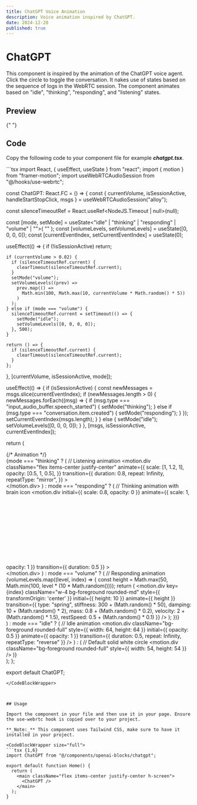 ```yaml
---
title: ChatGPT Voice Animation
description: Voice animation inspired by ChatGPT.
date: 2024-12-20
published: true
---
```


# ChatGPT 

This component is inspired by the animation of the ChatGPT voice agent. Click the circle to toggle the conversation. It nakes use of states based on the sequence of logs in the WebRTC session. The component animates based on "idle", "thinking", "responding", and "listening" states.

## Preview

<ComponentPreview name="chatgpt" />{" "}

## Code

Copy the following code to your component file for example **_chatgpt.tsx_**.

<CodeBlockWrapper size="wrapper">
```tsx
import React, { useEffect, useState } from "react";
import { motion } from "framer-motion";
import useWebRTCAudioSession from "@/hooks/use-webrtc";

const ChatGPT: React.FC = () => {
  const { currentVolume, isSessionActive, handleStartStopClick, msgs } =
    useWebRTCAudioSession("alloy");

  const silenceTimeoutRef = React.useRef<NodeJS.Timeout | null>(null);

  const [mode, setMode] = useState<"idle" | "thinking" | "responding" | "volume" | "">(
    ""
  );
  const [volumeLevels, setVolumeLevels] = useState([0, 0, 0, 0]);
  const [currentEventIndex, setCurrentEventIndex] = useState(0);

  useEffect(() => {
    if (!isSessionActive) return;

    if (currentVolume > 0.02) {
      if (silenceTimeoutRef.current) {
        clearTimeout(silenceTimeoutRef.current);
      }
      setMode("volume");
      setVolumeLevels((prev) =>
        prev.map(() =>
          Math.min(100, Math.max(10, currentVolume * Math.random() * 5))
        )
      );
    } else if (mode === "volume") {
      silenceTimeoutRef.current = setTimeout(() => {
        setMode("idle");
        setVolumeLevels([0, 0, 0, 0]);
      }, 500);
    }

    return () => {
      if (silenceTimeoutRef.current) {
        clearTimeout(silenceTimeoutRef.current);
      }
    };
  }, [currentVolume, isSessionActive, mode]);

  useEffect(() => {
    if (isSessionActive) {
      const newMessages = msgs.slice(currentEventIndex);
      if (newMessages.length > 0) {
        newMessages.forEach((msg) => {
          if (msg.type === "input_audio_buffer.speech_started") {
            setMode("thinking");
          } else if (msg.type === "conversation.item.created") {
            setMode("responding");
          }
        });
        setCurrentEventIndex(msgs.length);
      }
    } else {
      setMode("idle");
      setVolumeLevels([0, 0, 0, 0]);
    }
  }, [msgs, isSessionActive, currentEventIndex]);

  return (
    <div className="flex flex-col items-center justify-center w-full h-full cursor-pointer" onClick={handleStartStopClick}>
      {/* Animation */}
      <div className="relative w-64 h-64 flex items-center justify-center">
        {mode === "thinking" ? (
          // Listening animation
          <motion.div
            className="flex items-center justify-center"
            animate={{
              scale: [1, 1.2, 1],
              opacity: [0.5, 1, 0.5],
            }}
            transition={{
              duration: 0.8,
              repeat: Infinity,
              repeatType: "mirror",
            }}
          >
            <div className="border-2 border-foreground w-16 h-16 rounded-full" />
          </motion.div>
        ) : mode === "responding" ? (
          // Thinking animation with brain icon
          <motion.div
            initial={{ scale: 0.8, opacity: 0 }}
            animate={{ scale: 1, opacity: 1 }}
            transition={{ duration: 0.5 }}
          >
            <svg
              width="200"
              height="200"
              viewBox="-20 0 190 190"
              xmlns="http://www.w3.org/2000/svg"
              fill="currentColor"
            >
              <motion.path
                fillRule="evenodd"
                clipRule="evenodd"
                d="M129.49 114.51C129.121 116.961 128.187 119.293 126.762 121.322C125.337 123.351 123.461 125.021 121.28 126.2C120.676 126.535 120.043 126.816 119.39 127.04C120.22 138.04 102.74 142.04 93.32 139.42L96.82 151.66L87.82 151.98L72.07 129.43C66.76 130.93 60.49 131.65 56.44 125.15C56.0721 124.553 55.7382 123.935 55.44 123.3C54.4098 123.51 53.3614 123.617 52.31 123.62C49.31 123.62 44.31 122.72 41.77 120.96C39.7563 119.625 38.1588 117.75 37.16 115.55C31.75 116.29 27.16 115.02 24.16 111.88C20.36 107.97 19.28 101.51 21.26 94.58C23.87 85.33 31.81 74.91 47.59 71C48.9589 69.2982 50.5972 67.8322 52.44 66.66C62.35 60.31 78.44 59.76 90.65 65.79C95.3836 64.9082 100.27 65.376 104.75 67.14C113.53 70.43 119.91 77.31 121.11 84.3C123.487 85.5317 125.433 87.4568 126.69 89.82C129.32 94.76 129.69 99.71 127.92 103.71C129.587 107.049 130.138 110.835 129.49 114.51ZM123.01 109.31C121.612 110.048 120.056 110.434 118.475 110.434C116.894 110.434 115.338 110.048 113.94 109.31L114.67 104.46C117.75 104.76 120.26 103.8 121.57 101.83C123.04 99.64 122.81 96.39 120.95 92.9C118.87 88.99 114.38 88.37 111.89 88.34H111.73C105.49 88.34 99.13 91.89 96.56 96.52L92.82 94.73C93.5553 92.3449 94.8046 90.15 96.48 88.3C95.0376 87.0754 93.9474 85.4887 93.3217 83.703C92.696 81.9173 92.5574 79.9971 92.92 78.14L96.61 77.8C96.7789 79.302 97.4 80.7172 98.3911 81.8583C99.3822 82.9994 100.697 83.8125 102.16 84.19C105.238 82.8161 108.58 82.1335 111.95 82.19C112.43 82.19 112.89 82.24 113.36 82.27C110.969 78.0312 107.18 74.7545 102.64 73C91.56 68.7 84.09 75.37 82.38 77.67C78.26 83.19 80.9 88.41 82.91 91.8L79.61 94.8C76.736 92.314 74.8075 88.9127 74.15 85.17C69.92 86.44 64.24 86.17 61.06 80.74L64.06 78.68C67.43 81.2 72.78 80.98 75.32 77.87C75.9252 76.4949 76.6905 75.1959 77.6 74C79.044 72.093 80.7864 70.4316 82.76 69.08C74.47 66.82 62.76 67.19 55.68 71.73C53.7668 72.841 52.192 74.4517 51.1244 76.3895C50.0569 78.3274 49.5368 80.5192 49.62 82.73C49.62 86.3 52.42 91.94 56.19 92.82L54 97.07C51.5946 96.5129 49.4109 95.2487 47.73 93.44L44.48 97.58L41.23 96L44.41 87.68C43.8904 86.064 43.624 84.3774 43.62 82.68C43.628 81.3361 43.7687 79.9963 44.04 78.68C34.04 82.81 29.1 89.68 27.29 95.96C25.9 100.79 26.44 105.15 28.72 107.49C30.53 109.35 33.3 109.79 35.91 109.62L42.91 104.17L45.21 106.11L43.13 112.93C44.22 116.4 47.79 118.19 54.3 116.93C54.6375 114.169 55.7272 111.554 57.45 109.37C58.7133 107.552 60.3846 106.056 62.33 105L65.75 95.79L69.17 95.64L68.8 103.19C74.55 102.6 80.98 103.77 86.97 102.87L88.07 106.87C79.29 110.93 70.3 104.31 62.15 113.04C59.22 116.18 60.34 118.91 62.15 121.66C64.76 125.59 69.66 123.23 74.67 121.66C82.26 119.34 87.77 117.66 98.16 118.51C95.68 113.8 95.92 108.11 99.24 101.85L104.13 103.78C100.7 111.69 103.91 116.27 106.13 118.29C109.56 121.41 114.72 122.35 118.13 120.47C119.436 119.749 120.559 118.737 121.412 117.513C122.265 116.289 122.825 114.885 123.05 113.41C123.275 112.051 123.258 110.663 123 109.31H123.01Z"
                animate={{ 
                  rotate: [0, 10, 0],
                  scale: [1, 1.1, 1]
                }}
                transition={{
                  duration: 3,
                  repeat: Infinity,
                  ease: "easeInOut"
                }}
              />
            </svg>
          </motion.div>
        ) : mode === "volume" ? (
          // Responding animation
          <div className="flex space-x-2 items-center justify-center h-full">
            {volumeLevels.map((level, index) => {
              const height = Math.max(50, Math.min(100, level * (10 * Math.random())));
              return (
                <motion.div
                  key={index}
                  className="w-4 bg-foreground rounded-md"
                  style={{
                    transformOrigin: 'center'
                  }}
                  initial={{ height: 10 }}
                  animate={{ height }}
                  transition={{
                    type: "spring",
                    stiffness: 300 + (Math.random() * 50),
                    damping: 10 + (Math.random() * 2),
                    mass: 0.8 + (Math.random() * 0.2),
                    velocity: 2 + (Math.random() * 1.5),
                    restSpeed: 0.5 + (Math.random() * 0.1)
                  }}
                />
              );
            })}
          </div>
        ) : mode === "idle" ? (
          // Idle animation
          <motion.div
            className="bg-foreground rounded-full"
            style={{ width: 64, height: 64 }}
            initial={{ opacity: 0.5 }}
            animate={{ opacity: 1 }}
            transition={{ duration: 0.5, repeat: Infinity, repeatType: "reverse" }}
          />
        ) : (
          // Default solid white circle
          <motion.div
            className="bg-foreground rounded-full"
            style={{ width: 54, height: 54 }}
          />
        )}
      </div>
    </div>
  );
};

export default ChatGPT;
```
</CodeBlockWrapper>



## Usage

Import the component in your file and then use it in your page. Ensure the use-webrtc hook is copied over to your project.

**_Note:_** This component uses Tailwind CSS, make sure to have it installed in your project.

<CodeBlockWrapper size="full">
```tsx {1,6}
import ChatGPT from "@/components/openai-blocks/chatgpt";

export default function Home() {
  return (
    <main className="flex items-center justify-center h-screen">
      <ChatGPT />
    </main>
  );
}
````

</CodeBlockWrapper>
